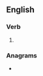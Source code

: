 ==English==

===Verb===
{{head|en|verb form}}

# {{en-third-person singular of|opt out}}

===Anagrams===
* {{anagrams|en|a=oopsttu|opt-outs|out-tops|outpost|outtops|puttoos|stop out|stopout|top-outs|topouts|tops out}}